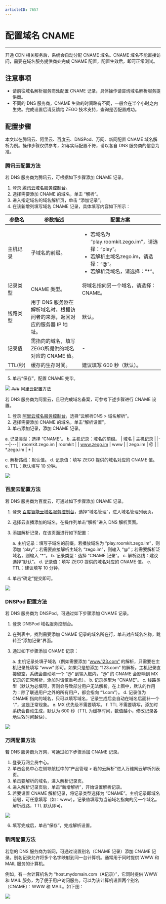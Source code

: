```yaml
---
articleID: 7657
---
```

# 配置域名 CNAME
---
开通 CDN 相关服务后，系统会自动分配 CNAME 域名。CNAME 域名不能直接访问，需要在域名服务提供商处完成 CNAME 配置，配置生效后，即可正常测试。

## 注意事项
- 请前往域名解析服务商处配置 CNAME 记录，具体操作请咨询域名解析服务提供商。
- 不同的 DNS 服务商，CNAME 生效的时间略有不同，一般会在半个小时之内生效。完成设置后请反馈给 ZEGO 技术支持，查询是否配置成功。


## 配置步骤

本文以在腾讯云、阿里云、百度云、DNSPod、万网、新网配置 CNAME 域名解析为例。操作步骤仅供参考，如与实际配置不符，请以各自 DNS 服务商的信息为准。

### 腾讯云配置方法

若 DNS 服务商为腾讯云，可根据如下步骤添加 CNAME 记录。
1. 登录 [腾讯云域名服务控制台](https://console.cloud.tencent.com/cns)。
2. 选择需要添加 CNAME 的域名，单击 “解析”。
3. 进入指定域名的域名解析页，单击 “添加记录”。
4. 在该新增列填写域名 CNAME 记录，具体填写内容如下所示：

 | 参数名 | 参数描述 | 配置方案 |
|---|-----|-----|
| 主机记录 | 子域名的前缀。 | <ul><li>若域名为 “play.roomkit.zego.im”，请选择：“play”。</li><li>若解析主域名zego.im，请选择：“@”。</li><li>若解析泛域名，请选择：“\*”。</li></ul> |
| 记录类型 | CNAME 类型。 | 将域名指向另一个域名，请选择：CNAME。 |
| 线路类型 | 用于 DNS 服务器在解析域名时，根据访问者的来源，返回对应的服务器 IP 地址。 | 默认。|
| 记录值 | 需指向的域名，填写ZEGO所提供的域名对应的 CNAME 值。 | - |
| TTL(秒) | 缓存的生存时间。 | 建议填写 600 秒（默认）。 |

5. 单击“保存”，配置 CNAME 完毕。
<Frame width="auto" height="auto" >
  <img src="https://doc-media.zego.im/sdk-doc/Pics/Consle/Permissions/Tencent_cname.png" />
</Frame>
### 阿里云配置方法

若 DNS 服务商为阿里云，且已完成域名备案，可参考下述步骤进行 CNAME 设置。
1. 登录 [阿里云域名服务控制台](https://dns.console.aliyun.com)，选择“云解析DNS > 域名解析”。
2. 选择需要添加 CNAME 的域名，单击“解析设置”。
3. 单击添加记录，添加 CNAME 记录。

  a. 记录类型：选择 “CNAME”。
  b. 主机记录：域名的前缀。
| 域名 | 主机记录 |
|---|---|
| roomkit.zego.im | roomkit |
| www.zego.im | www |
| zego.im | @ |
| *.zego.im | * |

  c. 解析路线：默认值。
  d. 记录值：填写 ZEGO 提供的域名对应的 CNAME 值。
  e. TTL：默认填写 10 分钟。
  <Frame width="auto" height="auto" >
  <img src="https://doc-media.zego.im/sdk-doc/Pics/Consle/Permissions/AliCloud_cname.png" />
  </Frame>

### 百度云配置方法

若 DNS 服务商为百度云，可通过如下步骤添加 CNAME 记录。
1. 登录 [百度智能云域名服务控制台](https://console.bce.baidu.com/dns/#/dns/manage/list)，选择“域名管理”，进入域名管理列表页。
2. 选择云直播添加的域名，在操作列单击“解析”进入 DNS 解析页面。
3. 添加解析记录，在该页面进行如下配置：

    a. 主机记录：填写子域名的前缀。若播放域名为 “play.roomkit.zego.im”，则添加 “play”；若需要直接解析主域名 “zego.im”，则输入 “@”；若需要解析泛域名，则输入 “\*”。
    b. 记录类型：选择 “CNAME 记录”。
    c. 解析路线：建议选择“默认”。
    d. 记录值：填写 ZEGO 提供的域名对应的 CNAME 值。
    e. TTL：建议填写 10 分钟。

4. 单击“确定”提交即可。
 <Frame width="auto" height="auto" >
  <img src="https://doc-media.zego.im/sdk-doc/Pics/Consle/Permissions/BaiduCloud_cname.png" />
  </Frame>

### DNSPod 配置方法

若 DNS 服务商为 DNSPod，可通过如下步骤添加 CNAME 记录。
1. 登录 DNSPod 域名服务控制台。
2. 在列表中，找到需要添加 CNAME 记录的域名所在行，单击对应域名名称，跳转至“添加记录”界面。
3. 通过如下步骤添加 CNAME 记录：

   a. 主机记录处填子域名（例如需要添加 “www.123.com” 的解析，只需要在主机记录处填写 “www” 即可。如果只是想添加 “123.com” 的解析，主机记录直接留空，系统会自动填一个 “@” 到输入框内，“@” 的 CNAME 会影响到 MX 记录的正常解析，添加时请慎重考虑）。
   b. 记录类型为 “CNAME”。
   c. 线路类型（默认为必填项，否则会导致部分用户无法解析。在上图中，默认的作用为：除了联通用户之外的所有用户，都会指向 “1.com”）。
   d. 记录值为 CNAME 指向的域名，只可以填写域名，记录生成后会自动在域名后面补一个 “.”，这是正常现象。
   e. MX 优先级不需要填写。
   f. TTL 不需要填写，添加时系统会自动生成，默认为 600 秒（TTL 为缓存时间，数值越小，修改记录各地生效时间越快）。
 <Frame width="auto" height="auto" >
  <img src="https://doc-media.zego.im/sdk-doc/Pics/Consle/Permissions/DNSPod_cname.png" />
  </Frame>

### 万网配置方法

若 DNS 服务商为万网，可通过如下步骤添加 CNAME 记录。
1. 登录万网会员中心。
2. 单击会员中心左侧导航栏中的“产品管理 > 我的云解析”进入万维网云解析列表页。
3. 单击要解析的域名，进入解析记录页。
4. 进入解析记录页后，单击“新增解析”，开始设置解析记录。
5. 若要设置 CNAME 解析记录，将记录类型选择为 “CNAME”。主机记录即域名前缀，可任意填写（如：www）。记录值填写为当前域名指向的另一个域名。解析线路，TTL 默认即可。
 <Frame width="auto" height="auto" >
  <img src="https://doc-media.zego.im/sdk-doc/Pics/Consle/Permissions/Wan_cname.png" />
  </Frame>

6. 填写完成后，单击“保存”，完成解析设置。


### 新网配置方法

若您的 DNS 服务商为新网，可通过设置别名（CNAME 记录）添加 CNAME 记录。别名记录允许将多个名字映射到同一台计算机。通常用于同时提供 WWW 和 MAIL 服务的计算机。

例如，有一台计算机名为 “host.mydomain.com（A记录）”，它同时提供 WWW 和 MAIL 服务，为了便于用户访问服务。可以为该计算机设置两个别名（CNAME）：WWW 和 MAIL。如下图：

  <Frame width="auto" height="auto" >
  <img src="https://doc-media.zego.im/sdk-doc/Pics/Consle/Permissions/Xin_cname.png" />
  </Frame>

